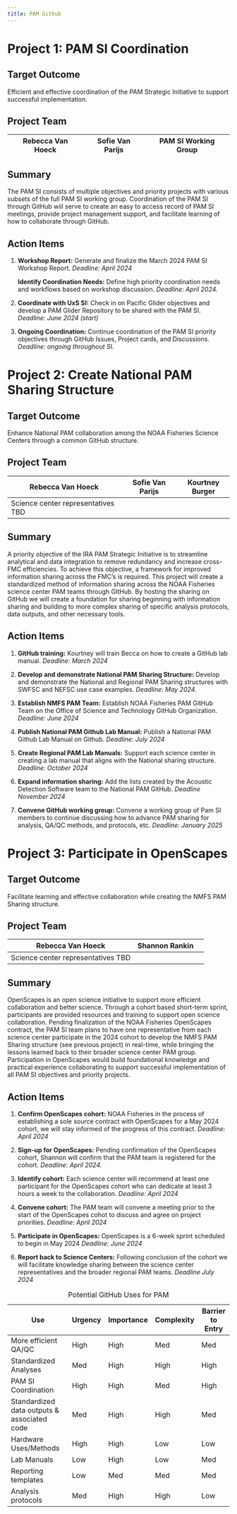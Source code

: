 ```yaml
---
title: PAM Github
---
```


# Project 1: PAM SI Coordination

## Target Outcome

Efficient and effective coordination of the PAM Strategic Initiative to support successful implementation.

## Project Team

| Rebecca Van Hoeck | Sofie Van Parijs | PAM SI Working Group |
|-------------------|------------------|----------------------|

## Summary

The PAM SI consists of multiple objectives and priority projects with various subsets of the full PAM SI working group. Coordination of the PAM SI through GitHub will serve to create an easy to access record of PAM SI meetings, provide project management support, and facilitate learning of how to collaborate through GitHub. 

## Action Items

1.  **Workshop Report:** Generate and finalize the March 2024 PAM SI Workshop Report. *Deadline: April 2024*

    **Identify Coordination Needs:** Define high priority coordination needs and workflows based on workshop discussion. *Deadline: April 2024.*

2.  **Coordinate with UxS SI:** Check in on Pacific Glider objectives and develop a PAM Glider Repository to be shared with the PAM SI. *Deadline: June 2024 (start)*

3.  **Ongoing Coordination:** Continue coordination of the PAM SI priority objectives through GitHub Issues, Project cards, and Discussions. *Deadline: ongoing throughout SI.*

# Project 2: Create National PAM Sharing Structure

## Target Outcome

Enhance National PAM collaboration among the NOAA Fisheries Science Centers through a common GitHub structure. 

## Project Team

| Rebecca Van Hoeck                  | Sofie Van Parijs | Kourtney Burger |
|------------------------------------|------------------|-----------------|
| Science center representatives TBD |                  |                 |

## Summary

A priority objective of the IRA PAM Strategic Initiative is to streamline analytical and data integration to remove redundancy and increase cross-FMC efficiencies. To achieve this objective, a framework for improved information sharing across the FMC’s is required. This project will create a standardized method of information sharing across the NOAA Fisheries science center PAM teams through GItHub. By hosting the sharing on GitHub we will create a foundation for sharing beginning with information sharing and building to more complex sharing of specific analysis protocols, data outputs, and other necessary tools. 

## Action Items

1.  **GitHub training:** Kourtney will train Becca on how to create a GitHub lab manual. *Deadline: March 2024*

2.  **Develop and demonstrate National PAM Sharing Structure:** Develop and demonstrate the National and Regional PAM Sharing structures with SWFSC and NEFSC use case examples. *Deadline: May 2024.*

3.  **Establish NMFS PAM Team:** Establish NOAA Fisheries PAM GitHub Team on the Office of Science and Technology GitHub Organization. *Deadline: June 2024*

4.  **Publish National PAM Github Lab Manual:** Publish a National PAM Github Lab Manual on Github. *Deadline: July 2024*

5.  **Create Regional PAM Lab Manuals:** Support each science center in creating a lab manual that aligns with the National sharing structure. *Deadline: October 2024*

6.  **Expand information sharing:** Add the lists created by the Acoustic Detection Software team to the National PAM GitHub. *Deadline November 2024*

7.  **Convene GitHub working group:** Convene a working group of Pam SI members to continue discussing how to advance PAM sharing for analysis, QA/QC methods, and protocols, etc. *Deadline: January 2025*

# Project 3: Participate in OpenScapes

## Target Outcome

Facilitate learning and effective collaboration while creating the NMFS PAM Sharing structure.

## Project Team

| Rebecca Van Hoeck                  | Shannon Rankin |     |
|------------------------------------|----------------|-----|
| Science center representatives TBD |                |     |

## Summary

OpenScapes is an open science initiative to support more efficient collaboration and better science. Through a cohort based short-term sprint, participants are provided resources and training to support open science collaboration. Pending finalization of the NOAA Fisheries OpenScapes contract, the PAM SI team plans to have one representative from each science center participate in the 2024 cohort to develop the NMFS PAM Sharing structure (see previous project) in real-time, while bringing the lessons learned back to their broader science center PAM group. Participation in OpenScapes would build foundational knowledge and practical experience collaborating to support successful implementation of all PAM SI objectives and priority projects.  

## Action Items

1.  **Confirm OpenScapes cohort:** NOAA Fisheries in the process of establishing a sole source contract with OpenScapes for a May 2024 cohort, we will stay informed of the progress of this contract. *Deadline: April 2024*

2.  **Sign-up for OpenScapes:** Pending confirmation of the OpenScapes cohort, Shannon will confirm that the PAM team is registered for the cohort. *Deadline: April 2024.*

3.  **Identify cohort:** Each science center will recommend at least one participant for the OpenScapes cohort who can dedicate at least 3 hours a week to the collaboration. *Deadline: April 2024*

4.  **Convene cohort:** The PAM team will convene a meeting prior to the start of the OpenScapes cohot to discuss and agree on project priorities. *Deadline: April 2024*

5.  **Participate in OpenScapes:** OpenScapes is a 6-week sprint scheduled to begin in May 2024 *Deadline: June 2024*

6.  **Report back to Science Centers:** Following conclusion of the cohort we will facilitate knowledge sharing between the science center representatives and the broader regional PAM teams. *Deadline July 2024*

| Use                                         | Urgency | Importance | Complexity | Barrier to Entry |
|---------------------------------------------|---------|------------|------------|------------------|
| More efficient QA/QC                        | High    | High       | Med        | Med              |
| Standardized Analyses                       | Med     | High       | High       | High             |
| PAM SI Coordination                         | High    | High       | Med        | High             |
| Standardized data outputs & associated code | Med     | High       | High       | Med              |
| Hardware Uses/Methods                       | High    | High       | Low        | Low              |
| Lab Manuals                                 | Low     | High       | Low        | Med              |
| Reporting templates                         | Low     | Med        | Med        | Med              |
| Analysis protocols                          | Med     | High       | High       | Low              |

: Potential GitHub Uses for PAM
